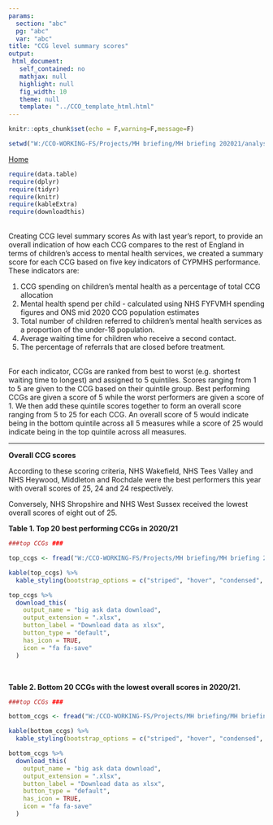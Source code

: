 ```yaml
---
params:
  section: "abc"
  pg: "abc"
  var: "abc"
title: "CCG level summary scores"
output: 
 html_document: 
   self_contained: no
   mathjax: null
   highlight: null
   fig_width: 10
   theme: null
   template: "../CCO_template_html.html"
---
```


```r

knitr::opts_chunk$set(echo = F,warning=F,message=F)

setwd("W:/CCO-WORKING-FS/Projects/MH briefing/MH briefing 202021/analysis/summary scores")

```

<link rel="stylesheet" href="W:/CCO-WORKING-FS/Projects/MH briefing/MH briefing 202021/analysis//styles.css" type="text/css" />

<a href="../../index.html">Home</a></li>

```r

require(data.table)
require(dplyr)
require(tidyr)
require(knitr)
require(kableExtra)
require(downloadthis)

```

<script src="extra_js.js"></script>

<br/>
Creating CCG level summary scores As with last year’s report, to provide an overall indication of how each CCG compares to the rest of England in terms of children’s access to mental health services, we created a summary score for each CCG based on five key indicators of CYPMHS performance. These indicators are:

1. CCG spending on children’s mental health as a percentage of total CCG allocation 
2. Mental health spend per child - calculated using NHS FYFVMH spending figures and ONS mid 2020 CCG population estimates
3. Total number of children referred to children’s mental health services as a proportion of the under-18 population.
4. Average waiting time for children who receive a second contact.
5. The percentage of referrals that are closed before treatment.

<br/>
For each indicator, CCGs are ranked from best to worst (e.g. shortest waiting time to longest) and assigned to 5 quintiles. Scores ranging from 1 to 5 are given to the CCG based on their quintile group. Best performing CCGs are given a score of 5 while the worst performers are given a score of 1. We then add these quintile scores together to form an overall score ranging from 5 to 25 for each CCG. An overall score of 5 would indicate being in the bottom quintile across all 5 measures while a score of 25 would indicate being in the top quintile across all measures.

***

**Overall CCG scores**

According to these scoring criteria, NHS Wakefield, NHS Tees Valley and NHS Heywood, Middleton and Rochdale were the best performers this year with overall scores of 25, 24 and 24 respectively.  

Conversely, NHS Shropshire and NHS West Sussex received the lowest overall scores of eight out of 25.


**Table 1. Top 20 best performing CCGs in 2020/21**

```r

###top CCGs ###

top_ccgs <- fread("W:/CCO-WORKING-FS/Projects/MH briefing/MH briefing 202021/analysis/tables/t1_ccg_top20.csv")

kable(top_ccgs) %>%
  kable_styling(bootstrap_options = c("striped", "hover", "condensed", "responsive")) 

top_ccgs %>%
  download_this(
    output_name = "big ask data download",
    output_extension = ".xlsx",
    button_label = "Download data as xlsx",
    button_type = "default",
    has_icon = TRUE,
    icon = "fa fa-save"
  )

```

<br/>

**Table 2. Bottom 20 CCGs with the lowest overall scores in 2020/21.**

```r

###top CCGs ###

bottom_ccgs <- fread("W:/CCO-WORKING-FS/Projects/MH briefing/MH briefing 202021/analysis/tables/t2_ccg_bottom20.csv")

kable(bottom_ccgs) %>%
  kable_styling(bootstrap_options = c("striped", "hover", "condensed", "responsive")) 

bottom_ccgs %>%
  download_this(
    output_name = "big ask data download",
    output_extension = ".xlsx",
    button_label = "Download data as xlsx",
    button_type = "default",
    has_icon = TRUE,
    icon = "fa fa-save"
  )


```
